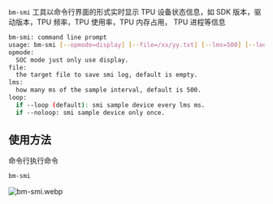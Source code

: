 `bm-smi` 工具以命令行界面的形式实时显示 TPU 设备状态信息，如 SDK 版本，驱动版本，TPU 频率，TPU 使用率，TPU 内存占用，
TPU 进程等信息

```bash
bm-smi: command line prompt
usage: bm-smi [--opmode=display] [--file=/xx/yy.txt] [--lms=500] [--loop]
opmode:
  SOC mode just only use display.
file:
  the target file to save smi log, default is empty.
lms:
  how many ms of the sample interval, default is 500.
loop:
  if --loop (default): smi sample device every lms ms.
  if --noloop: smi sample device only once.
```

## 使用方法

命令行执行命令

```bash
bm-smi
```

![bm-smi.webp](/img/general-tutorial/tpu_ai/bm-smi.webp)
